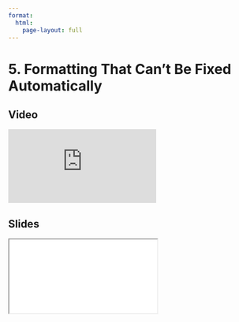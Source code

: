 ```yaml
---
format:
  html:
    page-layout: full
---
```


# 5. Formatting That Can't Be Fixed Automatically

::: {.panel-tabset .nav-pills}

## Video

<iframe
    class="video"
    src="https://www.youtube.com/embed/cZwBfjQpHTU?start=1565&end=1907&rel=0" 
    title="Module 7 Video - Formatting That Can't Be Fixed Automatically"
    frameborder="0"
    allow="accelerometer; autoplay; clipboard-write; encrypted-media; gyroscope; picture-in-picture"
    allowfullscreen
></iframe>

## Slides

<iframe
    class="slide-deck"
    src="slides/module7_15.html"
></iframe>

:::
